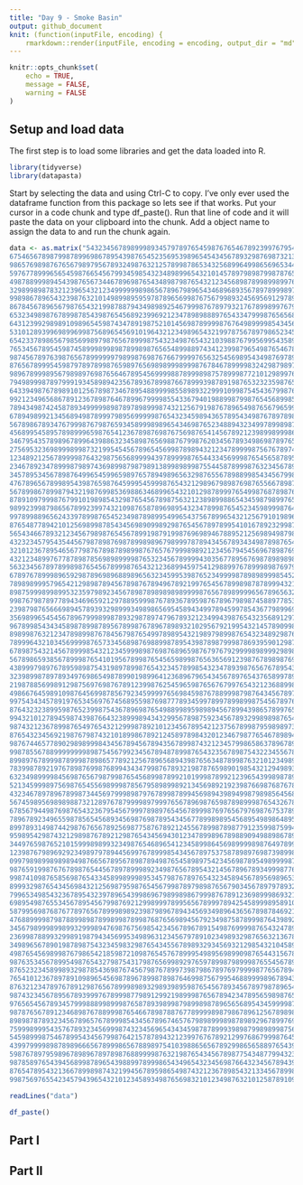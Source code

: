 ```yaml
---
title: "Day 9 - Smoke Basin"
output: github_document
knit: (function(inputFile, encoding) {
    rmarkdown::render(inputFile, encoding = encoding, output_dir = "md") })
---
```


```r
knitr::opts_chunk$set(
	echo = TRUE,
	message = FALSE,
	warning = FALSE
)
```


## Setup and load data

The first step is to load some libraries and get the data loaded into R. 
  

```r
library(tidyverse)
library(datapasta)
```

Start by selecting the data and using Ctrl-C to copy. I’ve only ever used the dataframe function from this package so lets see if that works. Put your cursor in a code chunk and type df_paste(). Run that line of code and it will paste the data on your clipboard into the chunk. Add a object name to assign the data to and run the chunk again.

```r
  
data <- as.matrix("5432345678989998934579789765459876765467892399767954567893212987898410456789329876710145678998765432
6754656789879987899698678954398765452356953989654543456789329876987321345697634965431236989239879321
9865769898767656798979567893249876321257899878653432568996499865696534456789549876542345892125998945
5976778999656545987665456799345985432348989965432101457897989879987876567998756987656456789234987899
4987889998945439876567344678969876543489879876543212345689878998998997688959987998966567897649876798
3298998987832123965432123499999989865678967989654346896893567897899989789543998999878689998799965457
9989867896543239876321014989989595978789656998767567998932456956912978997659899987989789459987654346
8678456789656798765432199878879434989892546799987678979321767899899767998798789876699892398996543212
6532349898767899878543987654568923996921234789898889765433479998765656899987698765459921987987652101
6431239929898910989654598743478919875210145698789999876764989999854345678965439999568939875498778212
5310128939969899699875689654569101964321234989654321997875678979865234569654323987679198764398765323
6542337898656798569989798765678999875432349876543210398876799569954358978943212398789098963239765434
7653456789545987458999899898789989876565489988974341239987965498765467899954101459894987656145978565
9874567897639876567899999979899876987676679999765632545698954349876978979876532345993496541034797678
8765678999545987978978998765989765698989998999876784678999983242987989765989673456789987632123698789
9896789998956798989769876564678954569999887899989875789998772101298997654398784567893298749234569898
7949899987897999193458989423567893678998766789993987891987653232359876543219895978989109898945678977
6433949876789891012567898734678954889999855898932299910998754543679987652109999899878919987896989565
9921234965686789123678987646789967999985543367940198899879987654568998543398898789767898765679995434
7894349874245878934999998987897898999874321256791987678965498765679659964987657678954987654569874320
6789498992134568949878999798956999998765432345989436578954349876789789895976543567895698943478965431
5678986789347679998767987659345899989896543469876523488943234997899898789765432456789989992589996542
4568995458957898999659876541236789876987675698765414567892123989989998697654321238999878989695987656
3467954357898967899643988632345898765698876799876203456789349869878976589765799959998765979964598769
2756953236989998998732199545456789654569987898943212347899998756767897478986987898999874867893239898
1234892125678999987643298756568999943978999987654433456999876545658789569999896556987653456932199987
2346789234789998798974369899879879891389989899875544587899987632345678978998765439876542347893989896
3457895345678987649965459965989765789498965632987655678988998543456799899899887545994321456789876745
4767896567899895439876598764599954599987654321298967989876987655667898798789998976987450167896565434
5678998678998794321987699853698863468996543210129878999765499876878987689678979989876571278999432123
8789109799987679910198985432987654567898756321238989988654345987989976563569965698997692489998945245
9899239987986567899239974321098765878969895432347899876545234598999876432457894347898786599987656356
9978998896562433978998765452349878989954996543756789965432125679101989641238989656789998789098767467
8765487789421012569899878543456989099892987654567897899541016789232998750345678967896549892129879678
5654346678932123456798987654567899198791998769698946788952125698949879821657899878999656954998998789
4323234579543544567987898769878998989679899978789434567893434987898765434568954989998767899887679893
3210123678954656779876789878989987676576799989892123456794545696789876945878963598999878999764569954
4321234899767787898785698989999876532345678999943035677895676987898989876789012467987989998993298765
5632345678978998987654567899987654321236899459754129889976789998987697987898943569876590987789109879
6789767899989659298789698968898965632345995398765234999987898989998545299987897699965421986678999998
7898989995796542129898789456789876789496789219976545678998987878999432109656789987895439434569989987
8987599989989953235979892345678987898989898999987656789899996567896563298545698976789598921459878876
9987679878977894346965921297889599987678936789598767896798987458897785397434767895699987892368965965
2398798765666989457893932989993498986569545894349978945997854367798996986323656997789876789459954324
3569899654545678967999899878932987897479678932123499439876543235689129765412345789898965679567895434
9678998543434589878998789567899876789678989321029567921995432145789099877101256899987654568989998545
8989987632123478989987678456798765499789895432198979899876543234892987654312345678998963487898987656
7899964321034569999876573345689876988998789543987898799987869395901298769543659789899872346987898767
6789875432145678999854321234599989876987689659876797679299998989992989898754578996799965459876789878
5678986593856789998765410195678998765456598998765636569123987678989876929765678925679876599865678989
4389997989767895989875431989789987654323457899854323478939876567678954319878989434789998987654577999
3239899878978934976986549878990198996412368967965434567897654376589978909989299645679899876543456899
2198788569989129875697698767891239987625459659876567679976543212368899898792198767789799998732345678
4986676459891098764569987856792345999976569845987678899987987643456789768679019878895678984321234567
9975434345789197653456976745689559876987778934599789978998998754567897657578999989944569876532345688
8764323238995987652399875436789698765498899895989894567899439865789976545489789992233456987654556899
9943210127894598743987664323899989434329956789875923456789329989898765432395699921012345898985678997
9874321236789987654976543212999878921012345678954212375678998795989897321234999892323456799876789986
8765432345692198767987432101899867892124589789843201234679877654678989432349899789434567987997899765
9876744657789029898999843456789456789435678998743212345799865863789678943498788678976679876598988979
9987855678899999999898754567992345678948789987654323567898754322345567895987654569897798765439567998
8998976789998789998789865778921256789656894398765634878998763210123498939876543458789899984323467897
7839987892197678987699876899434347998767893219878765989019854321294989321985432347678999876412359976
6323498999984569876567987998765456899878992101999878992123965439989878939876521014569899998563458965
5213459998975698765455698999878567958989989213456989219239876698768767897998762523456789987654767894
4323467897896789987344569799989879767899878994569894398949987989856456896549654434567894398779898985
5674598956989898873212897678799998979997656789698765987898999876543267896539765565978999219899989876
6785679449876987654323679545679997898976545678999876976567976987675378955429876676789878923998978987
7896789234965598785654568934569876987895434567789989895456895498986489543212989989894767899836569898
8997893149874429876765678925698775876789212455678998789877912359987599432101296799923458998725456789
9598954298743212989876789212987654345694301234789989678988909498898678943232345698534569987612345899
3449765987652101599989899323498765468965412345899864569899998987649789959543456987645989896501246789
1239876798969292349897978944569976789998543456789753758789897698739899898954567998786798765432357899
0997989899898989498766567895678987894987654589897542345698789549899998767895998999897899876754456789
9876591998767678987654456789789998923498765678954321456789678934999877656789899899999932987896578998
9987410987658569876543345899899989534579876789765432345894567895698965345898788789998921298987689787
8999329876543456984321256987959876545679987897989876567903456789797893234987675678997899349999897676
7996534985432367895432397896543998696798998986799987678912369899986932129876554789976798956910998545
6989549876553456789545679987692129989997899565678999789425458999895891013985432479995487999891986532
5879956987687677897656789998989239879896789434569349896436567898784692129876321567989256789789897910
4768899998798788998987899899878998768765698945679234987587899987643989298765410179878145897659799891
3456798999899899329998947698767569854234567896789154987699998765432478999876321259765236976648645789
2369987889932998919879434569953498963123456797891023498932987656321367899987433349874358985432125698
3498965678901987898754323459832987654345567898932934569321298543210458999998944856985767896985334567
4987654569899876798654218598721098765457678999549895698990987654431567898999659769876878987976455698
9876353456789954987654327987543179876569989297659789987989998765545678967899879878987989098987866789
8765232345899893298785436987674567987678997398798678976979999877656789456789989989998992129998979892
7654101236789789109896545698789678998789876469987567995468899998967894345678995497899764398989989910
8763212347897678912987656789998989329893989598765456789345678979878965456989764346789875987678999329
9874323456789567893999767899987798912992198999876567894234789565989876587899953235678989876545678998
9765654567893457999888998999876587893989987989989878965656895434599998799999892124567898765436799987
9878765678912346898767889998765466789878876778999989879867896125678989890198789234678959976525689976
8989878789323456789657678999854345678967465767989899989878989296789976989997678999789545987634569865
7599989995435767893234569998743234569654343459878789993989879989899875679876567788997656798875698764
5459899987546789954345679987642157878943212399767678921299768679998764598785454567898987899986789652
4399799998987898966656789998656788989754103988656567892998656588976543987654323456789599998797898741
5987678979598967898967897898768899998763219876543456789877543487799432398743212345695421987698999432
9878589765439456899878965439889978999865434965432345698766432345678943997432101236789439876559876543
8765478954321366789989874321994567895986549874321236789854321334567899876543232348896598765432987656
9987569765542345794396543210123458934987656983210123498763210125878910987654643456789987654321098967")

```

```r
readLines("data")
```

```r
df_paste()

```


## Part I


## Part II

